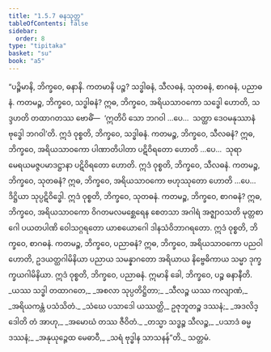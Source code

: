 ```yaml
---
title: "1.5.7 ဓနသုတ္တ"
tableOfContents: false
sidebar:
  order: 8
type: "tipitaka"
basket: "su"
book: "a5"
---
```



<DynamicBreadcrumb />

<Division number="47" book="a5">

<Paragraph number="272" book="a5">
“ပဉ္စိမာနိ, ဘိက္ခဝေ, ဓနာနိ. ကတမာနိ ပဉ္စ? သဒ္ဓါဓနံ, သီလဓနံ, သုတဓနံ, စာဂဓနံ, ပညာဓနံ.
</Paragraph>

<Paragraph number="273" book="a5">
ကတမဉ္စ, ဘိက္ခဝေ, သဒ္ဓါဓနံ? ဣဓ, ဘိက္ခဝေ, အရိယသာဝကော သဒ္ဓေါ ဟောတိ, သဒ္ဒဟတိ တထာဂတဿ ဗောဓိံ—  ‘ဣတိပိ သော ဘဂဝါ …ပေ…  သတ္ထာ ဒေဝမနုဿာနံ ဗုဒ္ဓေါ ဘဂဝါ’တိ. ဣဒံ ဝုစ္စတိ, ဘိက္ခဝေ, သဒ္ဓါဓနံ.
</Paragraph>

<Paragraph number="274" book="a5">
ကတမဉ္စ, ဘိက္ခဝေ, သီလဓနံ? ဣဓ, ဘိက္ခဝေ, အရိယသာဝကော ပါဏာတိပါတာ ပဋိဝိရတော ဟောတိ …ပေ…  သုရာမေရယမဇ္ဇပမာဒဋ္ဌာနာ ပဋိဝိရတော ဟောတိ. ဣဒံ ဝုစ္စတိ, ဘိက္ခဝေ, သီလဓနံ.
</Paragraph>

<Paragraph number="275" book="a5">
ကတမဉ္စ, ဘိက္ခဝေ, သုတဓနံ? ဣဓ, ဘိက္ခဝေ, အရိယသာဝကော ဗဟုဿုတော ဟောတိ …ပေ…  ဒိဋ္ဌိယာ သုပ္ပဋိဝိဒ္ဓေါ. ဣဒံ ဝုစ္စတိ, ဘိက္ခဝေ, သုတဓနံ.
</Paragraph>

<Paragraph number="276" book="a5">
ကတမဉ္စ, ဘိက္ခဝေ, စာဂဓနံ? ဣဓ, ဘိက္ခဝေ, အရိယသာဝကော ဝိဂတမလမစ္ဆေရေန စေတသာ အဂါရံ အဇ္ဈာဝသတိ မုတ္တစာဂေါ ပယတပါဏိ ဝေါသဂ္ဂရတော ယာစယောဂေါ ဒါနသံဝိဘာဂရတော. ဣဒံ ဝုစ္စတိ, ဘိက္ခဝေ, စာဂဓနံ.
</Paragraph>

<Paragraph number="277" book="a5">
ကတမဉ္စ, ဘိက္ခဝေ, ပညာဓနံ? ဣဓ, ဘိက္ခဝေ, အရိယသာဝကော ပညဝါ ဟောတိ, ဥဒယတ္ထဂါမိနိယာ ပညာယ သမန္နာဂတော အရိယာယ နိဗ္ဗေဓိကာယ သမ္မာ ဒုက္ခက္ခယဂါမိနိယာ. ဣဒံ ဝုစ္စတိ, ဘိက္ခဝေ, ပညာဓနံ. ဣမာနိ ခေါ, ဘိက္ခဝေ, ပဉ္စ ဓနာနီတိ.
</Paragraph>

<Paragraph number="278" type="verses" book="a5">
_ယဿ သဒ္ဓါ တထာဂတေ,_  
_အစလာ သုပ္ပတိဋ္ဌိတာ;_  
_သီလဉ္စ ယဿ ကလျာဏံ,_  
_အရိယကန္တံ ပသံသိတံ._  

</Paragraph>

<Paragraph number="279" type="verses" book="a5">
_သံဃေ ပသာဒေါ ယဿတ္ထိ,_  
ဥဇုဘူတဉ္စ ဒဿနံ;_  
_အဒလိဒ္ဒေါတိ တံ အာဟု,_  
_အမောဃံ တဿ ဇီဝိတံ._  

</Paragraph>

<Paragraph number="280" type="verses" book="a5">
_တသ္မာ သဒ္ဓဉ္စ သီလဉ္စ,_  
_ပသာဒံ ဓမ္မဒဿနံ;_  
_အနုယုဉ္ဇေထ မေဓာဝီ,_  
_သရံ ဗုဒ္ဓါန သာသနန်”တိ._  


</Paragraph>
</Division>

<Paragraph number="281" type="center" book="a5">
သတ္တမံ.
</Paragraph>